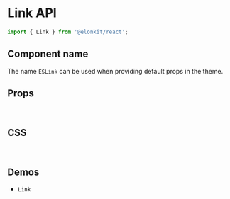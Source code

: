 
<Meta title="Components API/Link" />

# Link API

```js
import { Link } from '@elonkit/react';
```

## Component name

The name `ESLink` can be used when providing default props in the theme.

## Props

<TableInterface name="LinkProps" variant="props" />

<br />

## CSS

<TableInterface name="LinkClasses" variant="css" />

<br />

## Demos

<ul>
  <li>
    <LinkTo kind="components-link" story="demo">
      <code>Link</code>
    </LinkTo>
  </li>
</ul>
